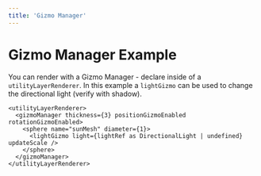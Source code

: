 ```yaml
---
title: 'Gizmo Manager'
---
```


# Gizmo Manager Example

You can render with a Gizmo Manager - declare inside of a
`utilityLayerRenderer`. In this example a `lightGizmo` can be used to change the
directional light (verify with shadow).

```tsx
<utilityLayerRenderer>
  <gizmoManager thickness={3} positionGizmoEnabled rotationGizmoEnabled>
    <sphere name="sunMesh" diameter={1}>
      <lightGizmo light={lightRef as DirectionalLight | undefined} updateScale />
    </sphere>
  </gizmoManager>
</utilityLayerRenderer>
```

<code src="./gizmo-manager/GizmoManager.tsx" />
